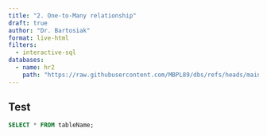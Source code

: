 ```yaml
---
title: "2. One-to-Many relationship"
draft: true
author: "Dr. Bartosiak"
format: live-html
filters:
  - interactive-sql
databases:
  - name: hr2
    path: "https://raw.githubusercontent.com/MBPL89/dbs/refs/heads/main/htlreviews1.sql"
---
```


## Test

``` .sql
SELECT * FROM tableName;
```
